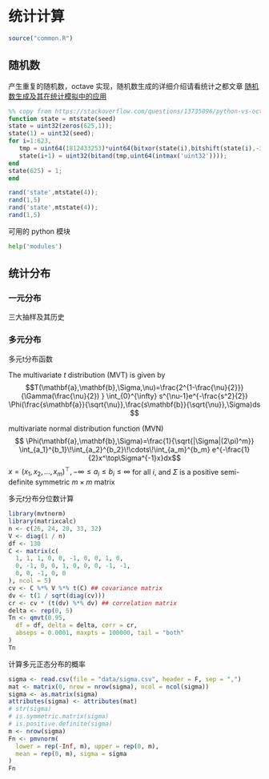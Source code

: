 # 统计计算 {#stats-computing}

```r
source("common.R")
```

## 随机数

产生重复的随机数，octave 实现，随机数生成的详细介绍请看统计之都文章 [随机数生成及其在统计模拟中的应用](https://cosx.org/2017/05/random-number-generation/)

```octave
%% copy from https://stackoverflow.com/questions/13735096/python-vs-octave-random-generator
function state = mtstate(seed)
state = uint32(zeros(625,1));
state(1) = uint32(seed);
for i=1:623,
   tmp = uint64(1812433253)*uint64(bitxor(state(i),bitshift(state(i),-30)))+i;
   state(i+1) = uint32(bitand(tmp,uint64(intmax('uint32'))));
end
state(625) = 1;
end

rand('state',mtstate(4));
rand(1,5)
rand('state',mtstate(4));
rand(1,5)
```

可用的 python 模块

```python
help('modules')
```


## 统计分布 {#distribution}


### 一元分布

三大抽样及其历史

### 多元分布

多元t分布函数

The multivariate $t$ distribution (MVT) is given by
$$T(\mathbf{a},\mathbf{b},\Sigma,\nu)=\frac{2^{1-\frac{\nu}{2}}}{\Gamma(\frac{\nu}{2}) } \int_{0}^{\infty} s^{\nu-1}e^{-\frac{s^2}{2}} \Phi(\frac{s\mathbf{a}}{\sqrt{\nu}},\frac{s\mathbf{b}}{\sqrt{\nu}},\Sigma)ds $$

multivariate normal distribution function (MVN) 
$$ \Phi(\mathbf{a},\mathbf{b},\Sigma)=\frac{1}{\sqrt{|\Sigma|(2\pi)^m}} \int_{a_1}^{b_1}\!\int_{a_2}^{b_2}\!\cdots\!\int_{a_m}^{b_m} e^{-\frac{1}{2}x^\top\Sigma^{-1}x}dx$$
$x=(x_1,x_2,\dots,x_m)^\top,-\infty \le a_i \le b_i \le \infty$ for all $i,$ and $\Sigma$ is a positive semi-definite symmetric $m \times m$ matrix

多元$t$分布分位数计算

```r
library(mvtnorm)
library(matrixcalc)
n <- c(26, 24, 20, 33, 32)
V <- diag(1 / n)
df <- 130
C <- matrix(c(
  1, 1, 1, 0, 0, -1, 0, 0, 1, 0,
  0, -1, 0, 0, 1, 0, 0, 0, -1, -1,
  0, 0, -1, 0, 0
), ncol = 5)
cv <- C %*% V %*% t(C) ## covariance matrix
dv <- t(1 / sqrt(diag(cv)))
cr <- cv * (t(dv) %*% dv) ## correlation matrix
delta <- rep(0, 5)
Tn <- qmvt(0.95,
  df = df, delta = delta, corr = cr,
  abseps = 0.0001, maxpts = 100000, tail = "both"
)
Tn
```

计算多元正态分布的概率

```r
sigma <- read.csv(file = "data/sigma.csv", header = F, sep = ",")
mat <- matrix(0, nrow = nrow(sigma), ncol = ncol(sigma))
sigma <- as.matrix(sigma)
attributes(sigma) <- attributes(mat)
# str(sigma)
# is.symmetric.matrix(sigma)
# is.positive.definite(sigma)
m <- nrow(sigma)
Fn <- pmvnorm(
  lower = rep(-Inf, m), upper = rep(0, m),
  mean = rep(0, m), sigma = sigma
)
Fn
```